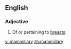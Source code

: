 ==English==

===Adjective===
{{en-adj}}

# Of or pertaining to [[breasts]].

[[vi:mammillary]]
[[zh:mammillary]]